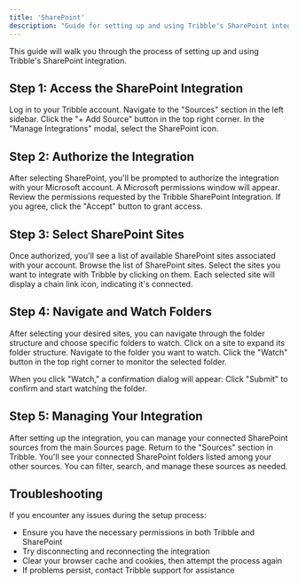 ```yaml
---
title: 'SharePoint'
description: "Guide for setting up and using Tribble's SharePoint integration"
---
```


This guide will walk you through the process of setting up and using Tribble's SharePoint integration. 

## Step 1: Access the SharePoint Integration 

Log in to your Tribble account. Navigate to the "Sources" section in the left sidebar. Click the "+ Add Source" button in the top right corner. In the "Manage Integrations" modal, select the SharePoint icon. 

## Step 2: Authorize the Integration 

After selecting SharePoint, you'll be prompted to authorize the integration with your Microsoft account. A Microsoft permissions window will appear. Review the permissions requested by the Tribble SharePoint Integration. If you agree, click the "Accept" button to grant access. 

## Step 3: Select SharePoint Sites

Once authorized, you'll see a list of available SharePoint sites associated with your account. Browse the list of SharePoint sites. Select the sites you want to integrate with Tribble by clicking on them. Each selected site will display a chain link icon, indicating it's connected.

## Step 4: Navigate and Watch Folders 

After selecting your desired sites, you can navigate through the folder structure and choose specific folders to watch. Click on a site to expand its folder structure. Navigate to the folder you want to watch. Click the "Watch" button in the top right corner to monitor the selected folder.

When you click "Watch," a confirmation dialog will appear: Click "Submit" to confirm and start watching the folder. 

## Step 5: Managing Your Integration 

After setting up the integration, you can manage your connected SharePoint sources from the main Sources page. Return to the "Sources" section in Tribble. You'll see your connected SharePoint folders listed among your other sources. You can filter, search, and manage these sources as needed.

## Troubleshooting 

If you encounter any issues during the setup process:
* Ensure you have the necessary permissions in both Tribble and SharePoint
* Try disconnecting and reconnecting the integration
* Clear your browser cache and cookies, then attempt the process again
* If problems persist, contact Tribble support for assistance 